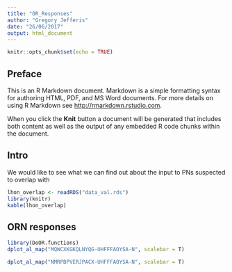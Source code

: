 ```yaml
---
title: "OR_Responses"
author: "Gregory Jefferis"
date: "26/06/2017"
output: html_document
---
```


```r
knitr::opts_chunk$set(echo = TRUE)
```

## Preface

This is an R Markdown document. Markdown is a simple formatting syntax for authoring HTML, PDF, and MS Word documents. For more details on using R Markdown see <http://rmarkdown.rstudio.com>.

When you click the **Knit** button a document will be generated that includes both content as well as the output of any embedded R code chunks within the document.


## Intro

We would like to see what we can find out about the input to PNs suspected to
overlap with 

```r
lhon_overlap <- readRDS("data_val.rds")
library(knitr)
kable(lhon_overlap)
```


## ORN responses
```r
library(DoOR.functions)
dplot_al_map("MQWCXKGKQLNYQG-UHFFFAOYSA-N", scalebar = T)
```

```r
dplot_al_map("NMRPBPVERJPACX-UHFFFAOYSA-N", scalebar = T)
```

